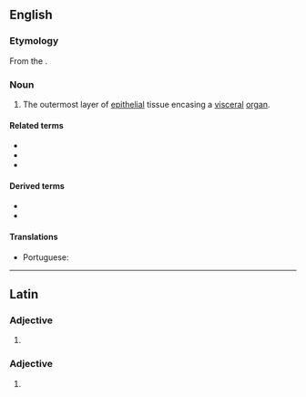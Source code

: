 ==English==
{{wikipedia}}

===Etymology===
From the {{uder|en|la|adventitius||extraneous}}.

===Noun===
{{en-noun|~}}

# {{lb|en|anatomy|histology}} The outermost layer of [[epithelial]] tissue encasing a [[visceral]] [[organ]].

====Related terms====
* {{l|en|adventitia bona}}
* {{l|en|adventitious}}
* {{l|en|tunica adventitia}}

====Derived terms====
* {{l|en|adventicectomy}}
* {{l|en|adventitial}}

====Translations====
{{trans-top|layer encasing a visceral organ}}
* Portuguese: {{t+|pt|adventícia|f}}
{{trans-mid}}
{{trans-bottom}}

----

==Latin==

===Adjective===
{{la-adj-form|adventītia}}

# {{inflection of|la|adventītius||nom//voc|f|s|;|nom//acc//voc|n|p}}

===Adjective===
{{la-adj-form|adventītiā}}

# {{inflection of|la|adventītius||abl|f|s}}